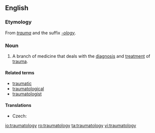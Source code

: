 ==English==

===Etymology===
From ''[[trauma]]'' and the suffix ''[[-ology]]''.

===Noun===
{{en-noun|-}}

# {{medicine|psychology}} A branch of medicine that deals with the [[diagnosis]] and [[treatment]] of [[trauma]].

====Related terms====
* [[traumatic]]
* [[traumatological]]
* [[traumatologist]]

====Translations====
{{trans-top|branch of medicine that deals with the diagnosis and treatment of trauma}}
* Czech: {{t|cs|traumatologie|f}}
{{trans-mid}}
{{trans-bottom}}

[[io:traumatology]]
[[ro:traumatology]]
[[ta:traumatology]]
[[vi:traumatology]]